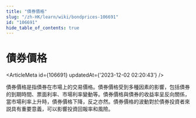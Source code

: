 ```yaml
---
title: "債券價格"
slug: "/zh-HK/learn/wiki/bondprices-106691"
id: "106691"
hide_table_of_contents: true
---
```



# 債券價格

<ArticleMeta id={106691} updatedAt={'2023-12-02 02:20:43'} />
<div className='border-solid border-b border-t-0 my-4 border-[var(--ifm-color-gray-300)]' />

債券價格是指債券在市場上的交易價格。債券價格受到多種因素的影響，包括債券的到期時間、票面利率、市場利率變動等。債券價格與債券的收益率呈反向關係，當市場利率上升時，債券價格下降，反之亦然。債券價格的波動對於債券投資者來説具有重要意義，可以影響投資回報率和風險。

